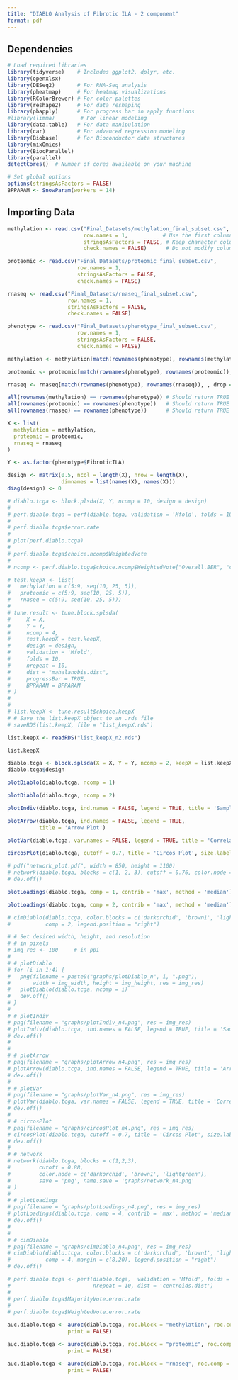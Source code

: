---
title: "DIABLO Analysis of Fibrotic ILA - 2 component"
format: pdf
---

## Dependencies

```{r, echo=TRUE, results='hide', message=FALSE, warning=FALSE}

# Load required libraries
library(tidyverse)    # Includes ggplot2, dplyr, etc.
library(openxlsx)
library(DESeq2)       # For RNA-Seq analysis
library(pheatmap)     # For heatmap visualizations
library(RColorBrewer) # For color palettes
library(reshape2)     # For data reshaping
library(pbapply)      # For progress bar in apply functions
#library(limma)        # For linear modeling
library(data.table)   # For data manipulation
library(car)          # For advanced regression modeling
library(Biobase)      # For Bioconductor data structures
library(mixOmics)
library(BiocParallel)
library(parallel)
detectCores()  # Number of cores available on your machine

# Set global options
options(stringsAsFactors = FALSE)
BPPARAM <- SnowParam(workers = 14)

```

## Importing Data
```{r}
methylation <- read.csv("Final_Datasets/methylation_final_subset.csv",
                        row.names = 1,           # Use the first column (BCP_ID) as row names
                        stringsAsFactors = FALSE, # Keep character columns as characters
                        check.names = FALSE)      # Do not modify column names

proteomic <- read.csv("Final_Datasets/proteomic_final_subset.csv",
                      row.names = 1,
                      stringsAsFactors = FALSE,
                      check.names = FALSE)

rnaseq <- read.csv("Final_Datasets/rnaseq_final_subset.csv",
                   row.names = 1,
                   stringsAsFactors = FALSE,
                   check.names = FALSE)

phenotype <- read.csv("Final_Datasets/phenotype_final_subset.csv",
                      row.names = 1,
                      stringsAsFactors = FALSE,
                      check.names = FALSE)


```


```{r}

methylation <- methylation[match(rownames(phenotype), rownames(methylation)), , drop = FALSE]

proteomic <- proteomic[match(rownames(phenotype), rownames(proteomic)), , drop = FALSE]

rnaseq <- rnaseq[match(rownames(phenotype), rownames(rnaseq)), , drop = FALSE]

all(rownames(methylation) == rownames(phenotype)) # Should return TRUE
all(rownames(proteomic) == rownames(phenotype))   # Should return TRUE
all(rownames(rnaseq) == rownames(phenotype))      # Should return TRUE

```

```{r}

X <- list(
  methylation = methylation,
  proteomic = proteomic,
  rnaseq = rnaseq
)

Y <- as.factor(phenotype$FibroticILA)

design <- matrix(0.5, ncol = length(X), nrow = length(X),
                 dimnames = list(names(X), names(X)))
diag(design) <- 0

```

```{r}

# diablo.tcga <- block.plsda(X, Y, ncomp = 10, design = design)
# 
# perf.diablo.tcga = perf(diablo.tcga, validation = 'Mfold', folds = 10, nrepeat = 10)
# 
# perf.diablo.tcga$error.rate
# 
# plot(perf.diablo.tcga)
# 
# perf.diablo.tcga$choice.ncomp$WeightedVote
# 
# ncomp <- perf.diablo.tcga$choice.ncomp$WeightedVote["Overall.BER", "centroids.dist"]


```


```{r}
 
# test.keepX <- list(
#   methylation = c(5:9, seq(10, 25, 5)),
#   proteomic = c(5:9, seq(10, 25, 5)),
#   rnaseq = c(5:9, seq(10, 25, 5)))
# 
# tune.result <- tune.block.splsda(
#     X = X,
#     Y = Y,
#     ncomp = 4,
#     test.keepX = test.keepX,
#     design = design,
#     validation = 'Mfold',
#     folds = 10,
#     nrepeat = 10,
#     dist = "mahalanobis.dist",
#     progressBar = TRUE,
#     BPPARAM = BPPARAM
# )
# 
# 
# list.keepX <- tune.result$choice.keepX
# # Save the list.keepX object to an .rds file
# saveRDS(list.keepX, file = "list_keepX.rds")

```


```{r}

list.keepX <- readRDS("list_keepX_n2.rds")

list.keepX

diablo.tcga <- block.splsda(X = X, Y = Y, ncomp = 2, keepX = list.keepX, design = design)
diablo.tcga$design

```

```{r}

plotDiablo(diablo.tcga, ncomp = 1)

```
```{r}

plotDiablo(diablo.tcga, ncomp = 2)


```

```{r}

plotIndiv(diablo.tcga, ind.names = FALSE, legend = TRUE, title = 'Sample Plot')
```

```{r}

plotArrow(diablo.tcga, ind.names = FALSE, legend = TRUE,
          title = 'Arrow Plot')
```

```{r}
plotVar(diablo.tcga, var.names = FALSE, legend = TRUE, title = 'Correlation Circle Variable Plot')

```

```{r}
circosPlot(diablo.tcga, cutoff = 0.7, title = 'Circos Plot', size.labels = 1.5)

```

```{r}
# pdf("network_plot.pdf", width = 850, height = 1100)
# network(diablo.tcga, blocks = c(1, 2, 3), cutoff = 0.76, color.node = c('darkorchid', 'brown1', 'lightgreen'))
# dev.off()

```

```{r}
plotLoadings(diablo.tcga, comp = 1, contrib = 'max', method = 'median')

```

```{r}
plotLoadings(diablo.tcga, comp = 2, contrib = 'max', method = 'median')

```

```{r}


# cimDiablo(diablo.tcga, color.blocks = c('darkorchid', 'brown1', 'lightgreen'),
#           comp = 2, legend.position = "right")

```



```{r}
# # Set desired width, height, and resolution
# # in pixels
# img_res <- 100     # in ppi
# 
# # plotDiablo
# for (i in 1:4) {
#   png(filename = paste0("graphs/plotDiablo_n", i, ".png"),
#       width = img_width, height = img_height, res = img_res)
#   plotDiablo(diablo.tcga, ncomp = i)
#   dev.off()
# }
# 
# # plotIndiv
# png(filename = "graphs/plotIndiv_n4.png", res = img_res)
# plotIndiv(diablo.tcga, ind.names = FALSE, legend = TRUE, title = 'Sample Plot')
# dev.off()
# 
# 
# # plotArrow
# png(filename = "graphs/plotArrow_n4.png", res = img_res)
# plotArrow(diablo.tcga, ind.names = FALSE, legend = TRUE, title = 'Arrow Plot')
# dev.off()
# 
# # plotVar
# png(filename = "graphs/plotVar_n4.png", res = img_res)
# plotVar(diablo.tcga, var.names = FALSE, legend = TRUE, title = 'Correlation Circle Variable Plot')
# dev.off()
# 
# # circosPlot
# png(filename = "graphs/circosPlot_n4.png", res = img_res)
# circosPlot(diablo.tcga, cutoff = 0.7, title = 'Circos Plot', size.labels = 1.5)
# dev.off()
# 
# # network
# network(diablo.tcga, blocks = c(1,2,3), 
#         cutoff = 0.88,
#         color.node = c('darkorchid', 'brown1', 'lightgreen'),
#         save = 'png', name.save = 'graphs/network_n4.png'
# )
# 
# # plotLoadings
# png(filename = "graphs/plotLoadings_n4.png", res = img_res)
# plotLoadings(diablo.tcga, comp = 4, contrib = 'max', method = 'median')
# dev.off()
# 
# 
# # cimDiablo
# png(filename = "graphs/cimDiablo_n4.png", res = img_res)
# cimDiablo(diablo.tcga, color.blocks = c('darkorchid', 'brown1', 'lightgreen'),
#           comp = 4, margin = c(8,20), legend.position = "right")
# dev.off()
```



```{r}
# perf.diablo.tcga <- perf(diablo.tcga,  validation = 'Mfold', folds = 10, 
#                          nrepeat = 10, dist = 'centroids.dist')
# 
# perf.diablo.tcga$MajorityVote.error.rate
# 
# perf.diablo.tcga$WeightedVote.error.rate

```

```{r}
auc.diablo.tcga <- auroc(diablo.tcga, roc.block = "methylation", roc.comp = 2,
                   print = FALSE)
```

```{r}

auc.diablo.tcga <- auroc(diablo.tcga, roc.block = "proteomic", roc.comp = 2,
                   print = FALSE)
```

```{r}
auc.diablo.tcga <- auroc(diablo.tcga, roc.block = "rnaseq", roc.comp = 2,
                   print = FALSE)
```


